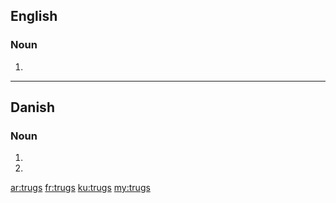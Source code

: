 ==English==

===Noun===
{{head|en}}

# {{plural of|trug}}

----

==Danish==

===Noun===
{{head|da|noun form|g=n}}

# {{form of|genitive singular indefinite|trug|lang=da}}
# {{form of|genitive plural indefinite|trug|lang=da}}

[[ar:trugs]]
[[fr:trugs]]
[[ku:trugs]]
[[my:trugs]]